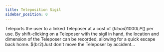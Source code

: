 ```yaml
---
title: Teleposition Sigil
sidebar_position: 0
---
```



Teleports the user to a linked Teleposer at a cost of $(blood)1000 LP$() per use. By shift-clicking on a Teleposer with the sigil in hand, the location and dimension of the Teleposer can be recorded, allowing for a quick escape back home. $(br2)Just don't move the Teleposer by accident...

